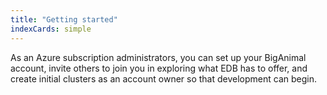 ```yaml
---
title: "Getting started"
indexCards: simple
---
```


As an Azure subscription administrators, you can set up your BigAnimal account, invite others to join you in exploring what EDB has to offer, and create initial clusters as an account owner so that development can begin.

